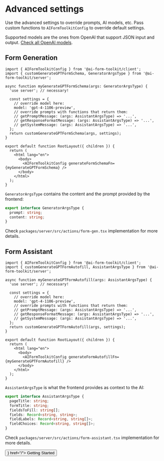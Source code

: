
# Advanced settings

Use the advanced settings to override prompts, AI models, etc.
Pass custom functions to `AIFormToolkitConfig` to override default settings.

Supported models are the ones from OpenAI that support JSON input and output.
[Check all OpenAI models](https://platform.openai.com/docs/models).

## Form Generation

```tsx {4}
import { AIFormToolkitConfig } from '@ai-form-toolkit/client';
import { customGenerateGPTFormSchema, GeneratorArgsType } from '@ai-form-toolkit/server';

async function myGenerateGPTFormSchema(args: GeneratorArgsType) {
  'use server'; // necessary!

  const settings = {
    // override model here:
    model: 'gpt-4-1106-preview',
    // override prompts with functions that return them:
    // getPromptMessage: (args: AssistantArgsType) => '...',
    // getResponseFormatMessage: (args: AssistantArgsType) => '...',
    // getSystemMessage: (args: AssistantArgsType) => '...',
  };
  return customGenerateGPTFormSchema(args, settings);
}

export default function RootLayout({ children }) {
  return (
    <html lang="en">
      <body>
        <AIFormToolkitConfig generateFormSchemaFn={myGenerateGPTFormSchema} />
      </body>
    </html>
  );
}
```

`GeneratorArgsType` contains the content and the prompt provided by the frontend:

```ts
export interface GeneratorArgsType {
  prompt: string;
  content: string;
}
```

Check `packages/server/src/actions/form-gen.tsx` implementation for more details.

## Form Assistant

```tsx {4}
import { AIFormToolkitConfig } from '@ai-form-toolkit/client';
import { customGenerateGPTFormAutofill, AssistantArgsType } from '@ai-form-toolkit/server';

async function myGenerateGPTFormAutofill(args: AssistantArgsType) {
  'use server'; // necessary!

  const settings = {
    // override model here:
    model: 'gpt-4-1106-preview',
    // override prompts with functions that return them:
    // getPromptMessage: (args: AssistantArgsType) => '...',
    // getResponseFormatMessage: (args: AssistantArgsType) => '...',
    // getSystemMessage: (args: AssistantArgsType) => '...',
  };
  return customGenerateGPTFormAutofill(args, settings);
}

export default function RootLayout({ children }) {
  return (
    <html lang="en">
      <body>
        <AIFormToolkitConfig generateFormAutofillFn={myGenerateGPTFormAutofill} />
      </body>
    </html>
  );
}
```

`AssistantArgsType` is what the frontend provides as context to the AI:

```ts
export interface AssistantArgsType {
  pageTitle: string;
  formTitle: string;
  fieldsToFill: string[];
  fields: Record<string, string>;
  fieldLabels: Record<string, string[]>;
  fieldChoices: Record<string, string[]>;
}
```

Check `packages/server/src/actions/form-assistant.tsx` implementation for more details.

<Stack direction="row" justifyContent="space-between" alignItems="center" spacing={2}>
  <Button variant="outlined" startIcon={<KeyboardDoubleArrowLeftOutlinedIcon />} href="/">
    <span>Getting Started</span>
  </Button>
</Stack>